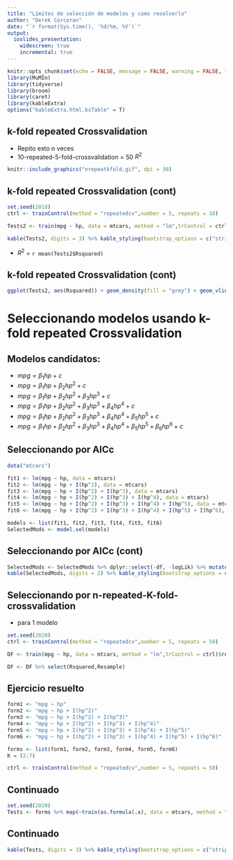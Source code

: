 ```yaml
---
title: "Límites de selección de modelos y como resolverlo"
author: "Derek Corcoran"
date: "`r format(Sys.time(), '%d/%m, %Y')`"
output:
  ioslides_presentation:
    widescreen: true
    incremental: true
---
```


```r
knitr::opts_chunk$set(echo = FALSE, message = FALSE, warning = FALSE, tidy = TRUE)
library(MuMIn)
library(tidyverse)
library(broom)
library(caret)
library(kableExtra)
options("kableExtra.html.bsTable" = T)
```


## k-fold repeated Crossvalidation

* Repito esto n veces
* 10-repeated-5-fold-crossvalidation = 50 $R^2$

```r
knitr::include_graphics("nrepeatkfold.gif", dpi = 30)
```

## k-fold repeated Crossvalidation (cont)

```r
set.seed(2018)
ctrl <- trainControl(method = "repeatedcv",number = 5, repeats = 10)

Tests2 <- train(mpg ~ hp, data = mtcars, method = "lm",trControl = ctrl)$resample %>% select(Rsquared,Resample)

kable(Tests2, digits = 3) %>% kable_styling(bootstrap_options = c("striped", "hover")) %>% scroll_box(width = "100%", height = "400px")
```

* $R^2$ = `r mean(Tests2$Rsquared)`

## k-fold repeated Crossvalidation (cont)

```r
ggplot(Tests2, aes(Rsquared)) + geom_density(fill = "grey") + geom_vline(xintercept = mean(Tests2$Rsquared), lty = 2, color = "red") + theme_classic()
```

# Seleccionando modelos usando k-fold repeated Crossvalidation

## Modelos candidatos:

* $mpg = \beta_1hp + c$
* $mpg = \beta_1hp + \beta_2hp^2 + c$
* $mpg = \beta_1hp + \beta_2hp^2 + \beta_3hp^3 + c$
* $mpg = \beta_1hp + \beta_2hp^2 + \beta_3hp^3 + \beta_4hp^4 + c$
* $mpg = \beta_1hp + \beta_2hp^2 + \beta_3hp^3 + \beta_4hp^4 + \beta_5hp^5 + c$
* $mpg = \beta_1hp + \beta_2hp^2 + \beta_3hp^3 + \beta_4hp^4 + \beta_5hp^5 + \beta_6hp^6 + c$

## Seleccionando por AICc

```r
data("mtcars")

fit1 <- lm(mpg ~ hp, data = mtcars)
fit2 <- lm(mpg ~ hp + I(hp^2), data = mtcars)
fit3 <- lm(mpg ~ hp + I(hp^2) + I(hp^3), data = mtcars)
fit4 <- lm(mpg ~ hp + I(hp^2) + I(hp^3) + I(hp^4), data = mtcars)
fit5 <- lm(mpg ~ hp + I(hp^2) + I(hp^3) + I(hp^4) + I(hp^5), data = mtcars)
fit6 <- lm(mpg ~ hp + I(hp^2) + I(hp^3) + I(hp^4) + I(hp^5) + I(hp^6), data = mtcars)

models <- list(fit1, fit2, fit3, fit4, fit5, fit6)
SelectedMods <- model.sel(models)

```

## Seleccionando por AICc (cont)

```r
SelectedMods <- SelectedMods %>% dplyr::select(-df, -logLik) %>% mutate(weight = as.numeric(weight))
kable(SelectedMods, digits = 2) %>% kable_styling(bootstrap_options = c("striped", "hover"))
```

## Seleccionando por n-repeated-K-fold-crossvalidation {.build .small}

* para 1 modelo

```r
set.seed(2020)
ctrl <- trainControl(method = "repeatedcv",number = 5, repeats = 50)

DF <- train(mpg ~ hp, data = mtcars, method = "lm",trControl = ctrl)$resample 

DF <- DF %>% select(Rsquared,Resample)
```


## Ejercicio resuelto {.small}

```r
form1 <- "mpg ~ hp"
form2 <- "mpg ~ hp + I(hp^2)"
form3 <- "mpg ~ hp + I(hp^2) + I(hp^3)"
form4 <- "mpg ~ hp + I(hp^2) + I(hp^3) + I(hp^4)"
form5 <- "mpg ~ hp + I(hp^2) + I(hp^3) + I(hp^4) + I(hp^5)"
form6 <- "mpg ~ hp + I(hp^2) + I(hp^3) + I(hp^4) + I(hp^5) + I(hp^6)"

forms <- list(form1, form2, form3, form4, form5, form6)
K = (2:7)

ctrl <- trainControl(method = "repeatedcv",number = 5, repeats = 50)
```

## Continuado {.small .build}

```r
set.seed(2020)
Tests <- forms %>% map(~train(as.formula(.x), data = mtcars, method = "lm",trControl = ctrl)) %>% map(~as.data.frame(.x$resample)) %>% map(~select(.x, Rsquared))  %>% map(~summarise_all(.x,funs(mean, sd), na.rm = T)) %>% map2(.y = forms,~ mutate(.x, model = .y)) %>% reduce(bind_rows) %>% mutate(K = K) %>% arrange(desc(mean))
```

## Continuado {.small .build}

```r
kable(Tests, digits = 3) %>% kable_styling(bootstrap_options = c("striped", "hover"))
```

